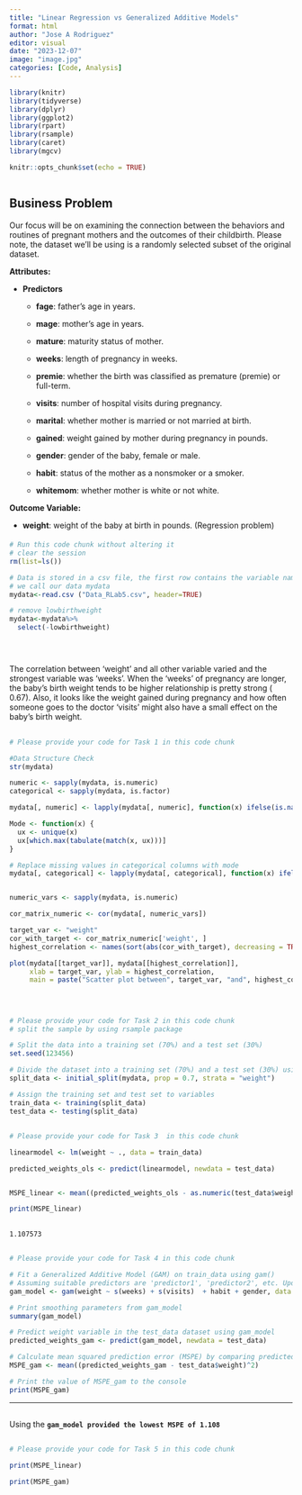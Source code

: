 ```yaml
---
title: "Linear Regression vs Generalized Additive Models"
format: html
author: "Jose A Rodriguez"
editor: visual
date: "2023-12-07"
image: "image.jpg"
categories: [Code, Analysis]
---
```


```r
library(knitr)
library(tidyverse)
library(dplyr)
library(ggplot2)
library(rpart)
library(rsample)
library(caret)
library(mgcv)

knitr::opts_chunk$set(echo = TRUE)



```

## Business Problem

Our focus will be on examining the connection between the behaviors and routines of pregnant mothers and the outcomes of their childbirth. Please note, the dataset we'll be using is a randomly selected subset of the original dataset.

**Attributes:**

-   **Predictors**

    -   **fage**: father's age in years.

    -   **mage**: mother's age in years.

    -   **mature**: maturity status of mother.

    -   **weeks**: length of pregnancy in weeks.

    -   **premie**: whether the birth was classified as premature (premie) or full-term.

    -   **visits**: number of hospital visits during pregnancy.

    -   **marital**: whether mother is married or not married at birth.

    -   **gained**: weight gained by mother during pregnancy in pounds.

    -   **gender**: gender of the baby, female or male.

    -   **habit**: status of the mother as a nonsmoker or a smoker.

    -   **whitemom**: whether mother is white or not white.

**Outcome Variable:**

-   **weight**: weight of the baby at birth in pounds. (Regression problem)

#### 

```r
# Run this code chunk without altering it
# clear the session
rm(list=ls())

# Data is stored in a csv file, the first row contains the variable names. 
# we call our data mydata
mydata<-read.csv ("Data_RLab5.csv", header=TRUE)

# remove lowbirthweight
mydata<-mydata%>%
  select(-lowbirthweight)




```

## 

::: {.callout-important appearance="simple"}
## 

The correlation between 'weight' and all other variable varied and the strongest variable was 'weeks'. When the 'weeks' of pregnancy are longer, the baby's birth weight tends to be higher relationship is pretty strong ( 0.67). Also, it looks like the weight gained during pregnancy and how often someone goes to the doctor 'visits' might also have a small effect on the baby's birth weight.
:::

## 

```r
# Please provide your code for Task 1 in this code chunk

#Data Structure Check
str(mydata)

numeric <- sapply(mydata, is.numeric)
categorical <- sapply(mydata, is.factor)

mydata[, numeric] <- lapply(mydata[, numeric], function(x) ifelse(is.na(x), median(x, na.rm = TRUE), x))

Mode <- function(x) {
  ux <- unique(x)
  ux[which.max(tabulate(match(x, ux)))]
}

# Replace missing values in categorical columns with mode
mydata[, categorical] <- lapply(mydata[, categorical], function(x) ifelse(is.na(x), Mode(x), x))


numeric_vars <- sapply(mydata, is.numeric)

cor_matrix_numeric <- cor(mydata[, numeric_vars])

target_var <- "weight"  
cor_with_target <- cor_matrix_numeric['weight', ]
highest_correlation <- names(sort(abs(cor_with_target), decreasing = TRUE)[2])

plot(mydata[[target_var]], mydata[[highest_correlation]],
     xlab = target_var, ylab = highest_correlation,
     main = paste("Scatter plot between", target_var, "and", highest_correlation))




```

## 

```r
# Please provide your code for Task 2 in this code chunk
# split the sample by using rsample package

# Split the data into a training set (70%) and a test set (30%)
set.seed(123456)

# Divide the dataset into a training set (70%) and a test set (30%) using stratified sampling
split_data <- initial_split(mydata, prop = 0.7, strata = "weight")

# Assign the training set and test set to variables
train_data <- training(split_data)
test_data <- testing(split_data)
```

## 

```r
# Please provide your code for Task 3  in this code chunk

linearmodel <- lm(weight ~ ., data = train_data)

predicted_weights_ols <- predict(linearmodel, newdata = test_data)


MSPE_linear <- mean((predicted_weights_ols - as.numeric(test_data$weight))^2, na.rm = TRUE)

print(MSPE_linear)

```

## 

::: {.callout-important appearance="simple"}
```         
1.107573
```
:::

## 

```r
# Please provide your code for Task 4 in this code chunk

# Fit a Generalized Additive Model (GAM) on train_data using gam()
# Assuming suitable predictors are 'predictor1', 'predictor2', etc. Update these names based on your dataset.
gam_model <- gam(weight ~ s(weeks) + s(visits)  + habit + gender, data = train_data, method = "REML")

# Print smoothing parameters from gam_model
summary(gam_model)

# Predict weight variable in the test_data dataset using gam_model
predicted_weights_gam <- predict(gam_model, newdata = test_data)

# Calculate mean squared prediction error (MSPE) by comparing predicted values with actual values
MSPE_gam <- mean((predicted_weights_gam - test_data$weight)^2)

# Print the value of MSPE_gam to the console
print(MSPE_gam)


```

------------------------------------------------------------------------

## 

::: {.callout-important appearance="simple"}
Using the **`gam_model provided the lowest MSPE of 1.108`**
:::

## 

```r
# Please provide your code for Task 5 in this code chunk

print(MSPE_linear)

print(MSPE_gam)








```
